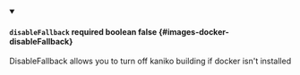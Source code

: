 
<details className="config-field" data-expandable="false" open>
<summary>

#### `disableFallback` <span className="config-field-required" data-required="false">required</span> <span className="config-field-type">boolean</span> <span className="config-field-default">false</span> <span className="config-field-enum"></span> {#images-docker-disableFallback}

DisableFallback allows you to turn off kaniko building if docker isn't installed

</summary>



</details>
